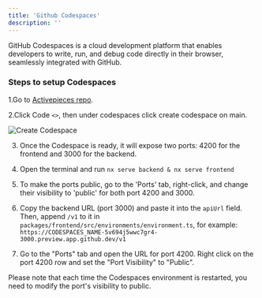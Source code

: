 ```yaml
---
title: 'Github Codespaces'
description: ''
---
```


GitHub Codespaces is a cloud development platform that enables developers to write, run, and debug code directly in their browser, seamlessly integrated with GitHub.

### Steps to setup Codespaces

1.Go to [Activepieces repo](https://github.com/activepieces/activepieces).

2.Click Code `<>`, then under codespaces click create codespace on main.

![Create Codespace](/resources/screenshots/development-setup_codespaces.png)

3. Once the Codespace is ready, it will expose two ports: 4200 for the frontend and 3000 for the backend.

4. Open the terminal and run `nx serve backend & nx serve frontend`

5. To make the ports public, go to the 'Ports' tab, right-click, and change their visibility to 'public' for both port 4200 and 3000.

6. Copy the backend URL (port 3000) and paste it into the `apiUrl` field. Then, append `/v1` to it in `packages/frontend/src/environments/environment.ts`, for example: `https://CODESPACES_NAME-5v694j5wwc7gr4-3000.preview.app.github.dev/v1`

7. Go to the "Ports" tab and open the URL for port 4200. Right click on the port 4200 row and set the "Port Visibility" to "Public".

<Warning>
Please note that each time the Codespaces environment is restarted, you need to modify the port's visibility to public.
</Warning>
